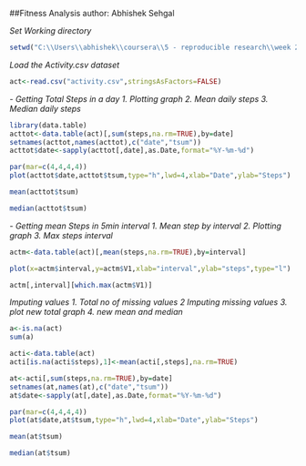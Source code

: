 ##Fitness Analysis
author: Abhishek Sehgal


 
*Set Working directory*

```r

setwd("C:\\Users\\abhishek\\coursera\\5 - reproducible research\\week 2")  
```

*Load the Activity.csv dataset*

```r
act<-read.csv("activity.csv",stringsAsFactors=FALSE)  
```

*- Getting Total Steps in a day*
*1. Plotting graph*
*2. Mean daily steps*
*3. Median daily steps*

```r
library(data.table)
acttot<-data.table(act)[,sum(steps,na.rm=TRUE),by=date]
setnames(acttot,names(acttot),c("date","tsum"))
acttot$date<-sapply(acttot[,date],as.Date,format="%Y-%m-%d")

par(mar=c(4,4,4,4))
plot(acttot$date,acttot$tsum,type="h",lwd=4,xlab="Date",ylab="Steps")

mean(acttot$tsum)

median(acttot$tsum)
```
*- Getting mean Steps in 5min interval*
*1. Mean step by interval*
*2. Plotting graph*
*3. Max steps interval*

```r

actm<-data.table(act)[,mean(steps,na.rm=TRUE),by=interval]

plot(x=actm$interval,y=actm$V1,xlab="interval",ylab="steps",type="l")

actm[,interval][which.max(actm$V1)]
```


*Imputing values*
*1. Total no of missing values*
*2  Imputing missing values*
*3. plot new total graph*
*4. new mean and median*
```r


a<-is.na(act)
sum(a)

acti<-data.table(act)
acti[is.na(acti$steps),1]<-mean(acti[,steps],na.rm=TRUE)

at<-acti[,sum(steps,na.rm=TRUE),by=date]
setnames(at,names(at),c("date","tsum"))
at$date<-sapply(at[,date],as.Date,format="%Y-%m-%d")

par(mar=c(4,4,4,4))
plot(at$date,at$tsum,type="h",lwd=4,xlab="Date",ylab="Steps")

mean(at$tsum)

median(at$tsum)
```

